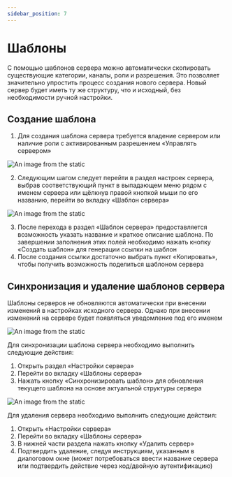 ```yaml
---
sidebar_position: 7
---
```


# Шаблоны

С помощью шаблонов сервера можно автоматически скопировать существующие категории, каналы, роли и разрешения.
Это позволяет значительно упростить процесс создания нового сервера.
Новый сервер будет иметь ту же структуру, что и исходный, без необходимости ручной настройки.

## Создание шаблона

1.  Для создания шаблона сервера требуется владение сервером или наличие роли с активированным разрешением «Управлять сервером»

![An image from the static](/img/templates1.jpg)

2.  Следующим шагом следует перейти в раздел настроек сервера,
выбрав соответствующий пункт в выпадающем меню рядом с именем сервера или щёлкнув правой кнопкой мыши по его названию,
перейти во вкладку «Шаблон сервера»

![An image from the static](/img/templates.jpg)

3.  После перехода в раздел «Шаблон сервера» предоставляется возможность указать название и краткое описание шаблона.
По завершении заполнения этих полей необходимо нажать кнопку «Создать шаблон» для генерации ссылки на шаблон
4.  После создания ссылки достаточно выбрать пункт «Копировать», чтобы получить возможность поделиться шаблоном сервера

## Синхронизация и удаление шаблонов сервера

Шаблоны серверов не обновляются автоматически при внесении изменений в настройках исходного сервера.
Однако при внесении изменений на сервере будет появляться уведомление под его именем

![An image from the static](/img/templates11.jpg)

Для синхронизации шаблона сервера необходимо выполнить следующие действия:
1.  Открыть раздел «Настройки сервера»
2.  Перейти во вкладку «Шаблоны сервера»
3.  Нажать кнопку «Синхронизировать шаблон» для обновления текущего шаблона на основе актуальной структуры сервера

![An image from the static](/img/templates12.jpg)

Для удаления сервера необходимо выполнить следующие действия:
1. Открыть «Настройки сервера»
2. Перейти во вкладку «Шаблоны сервера»
3. В нижней части раздела нажать кнопку «Удалить сервер»
4. Подтвердить удаление, следуя инструкциям, указанным в диалоговом окне
(может потребоваться ввести название сервера или подтвердить действие через код/двойную аутентификацию)